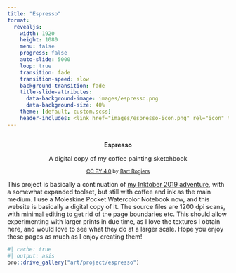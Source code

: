 ```yaml
---
title: "Espresso"
format:
  revealjs:
    width: 1920
    height: 1080
    menu: false
    progress: false
    auto-slide: 5000
    loop: true
    transition: fade
    transition-speed: slow
    background-transition: fade
    title-slide-attributes:
      data-background-image: images/espresso.png
      data-background-size: 40%
    theme: [default, custom.scss]
    header-includes: <link href="images/espresso-icon.png" rel="icon" type="image/png">
---
```


## {.center}

<div style="text-align:center">
<b>Espresso</b>

A digital copy of my coffee painting sketchbook
  
<small>[CC BY 4.0](https://creativecommons.org/licenses/by/4.0) by [Bart Rogiers](https://rogiersbart.github.io)</small>
</div>

::: {.notes}
This project is basically a continuation of [my Inktober 2019
adventure](https://twitter.com/rogiersbart/status/1190042707080691713), with a
somewhat expanded toolset, but still with coffee and ink as the main medium. I
use a Moleskine Pocket Watercolor Notebook now, and this website is basically a
digital copy of it. The source files are 1200 dpi scans, with minimal editing to
get rid of the page boundaries etc. This should allow experimenting with larger
prints in due time, as I love the textures I obtain here, and would love to see
what they do at a larger scale. Hope you enjoy these pages as much as I enjoy
creating them!
:::

```r
#| cache: true
#| output: asis
bro::drive_gallery("art/project/espresso")
```
